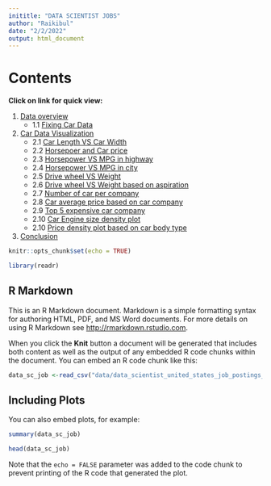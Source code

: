```yaml
---
inititle: "DATA SCIENTIST JOBS"
author: "Raikibul"
date: "2/2/2022"
output: html_document
---
```




# Contents

**Click on link for quick view:**

1. [Data overview](#data_overview)
      - 1.1 [Fixing Car Data](#fixing_car)
      
2. [Car Data Visualization](#car_viz)  
      - 2.1 [Car Length VS Car Width](#carlw)  
      - 2.2 [Horsepoer and Car price](#carhp)  
      - 2.3 [Horsepower VS MPG in highway](#carmh)  
      - 2.4 [Horsepower VS MPG in city](#carch)  
      - 2.5 [Drive wheel VS Weight](#cardw)  
      - 2.6 [Drive wheel VS Weight based on aspiration](#cardwa) 
      - 2.7 [Number of car per company](#carnb)  
      - 2.8 [Car average price based on car company](#carpc)  
      - 2.9 [Top 5 expensive car company](#cartpc)  
      - 2.10 [Car Engine size density plot](#card)
      - 2.10 [Price density plot based on car body type](#carpl)
3. [Conclusion](#car_con)  
      


```r
knitr::opts_chunk$set(echo = TRUE)

library(readr)
```

## R Markdown

This is an R Markdown document. Markdown is a simple formatting syntax for authoring HTML, PDF, and MS Word documents. For more details on using R Markdown see <http://rmarkdown.rstudio.com>.

When you click the **Knit** button a document will be generated that includes both content as well as the output of any embedded R code chunks within the document. You can embed an R code chunk like this:

```r
data_sc_job <-read_csv("data/data_scientist_united_states_job_postings_jobspikr.csv")
```

## Including Plots

You can also embed plots, for example:

```r
summary(data_sc_job)
```


```r
head(data_sc_job)
```

Note that the `echo = FALSE` parameter was added to the code chunk to prevent printing of the R code that generated the plot.
